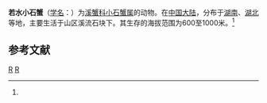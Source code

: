 {{Speciesbox
| taxon = Tenuilapotamon joshuiense
| binomial_authority = (Dai et al., 1975)<ref name='id12258'>{{cite web| url =http://www.bioinfo.cn/db05/BjdwSpecies.php?action=view&id=12258| title =若水小石蟹| work =《中国动物物种编目数据库》| publisher =中国科学院微生物研究所| author =中国科学院动物研究所| accessdate =2009-04-28| deadurl =yes| archiveurl =https://web.archive.org/web/20160305040209/http://www.bioinfo.cn/db05/BjdwSpecies.php?action=view&id=12258| archivedate =2016-03-05}}</ref>
}}

'''若水小石蟹'''（[[学名|学名]]：{{lang|la|''Tenuilapotamon joshuiense''}}）为[[溪蟹科|溪蟹科]][[小石蟹属|小石蟹属]]的动物。在[[中国大陆|中国大陆]]，分布于[[湖南|湖南]]、[[湖北|湖北]]等地，主要生活于山区溪流石块下。其生存的海拔范围为600至1000米。<ref name='id12258'/>

== 参考文献 ==
{{reflist}}

{{螃蟹小作品}}

{{Taxonbar}}
[[Category:1775年描述的动物|R]]
[[Category:小石蟹属|R]]